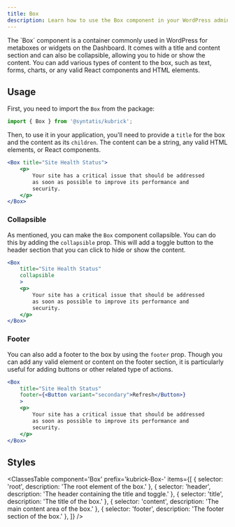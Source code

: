 ```yaml
---
title: Box
description: Learn how to use the Box component in your WordPress admin application.
---
```



<Lead storybook="/?path=/docs/components-box--docs">
The `Box` component is a container commonly used in WordPress for metaboxes or widgets on the Dashboard. It comes with a title and content section and can also be collapsible, allowing you to hide or show the content. You can add various types of content to the box, such as text, forms, charts, or any valid React components and HTML elements.
</Lead>

## Usage

First, you need to import the `Box` from the package:

```jsx
import { Box } from '@syntatis/kubrick';
```

Then, to use it in your application, you'll need to provide a `title` for the box and the content as its `children`. The content can be a string, any valid HTML elements, or React components.

```jsx
<Box title="Site Health Status">
	<p>
		Your site has a critical issue that should be addressed
		as soon as possible to improve its performance and
		security.
	</p>
</Box>
```

### Collapsible

As mentioned, you can make the `Box` component collapsible. You can do this by adding the `collapsible` prop. This will add a toggle button to the header section that you can click to hide or show the content.

```jsx {3}
<Box
	title="Site Health Status"
	collapsible
	>
	<p>
		Your site has a critical issue that should be addressed
		as soon as possible to improve its performance and
		security.
	</p>
</Box>
```

### Footer

You can also add a footer to the box by using the `footer` prop. Though you can add any valid element or content on the footer section, it is particularly useful for adding buttons or other related type of actions.

```jsx {3}
<Box
	title="Site Health Status"
	footer={<Button variant="secondary">Refresh</Button>}
	>
	<p>
		Your site has a critical issue that should be addressed
		as soon as possible to improve its performance and
		security.
	</p>
</Box>
```

## Styles

<ClassesTable
	component='Box'
	prefix='kubrick-Box-'
	items={[
		{ selector: 'root', description: 'The root element of the box.' },
		{ selector: 'header', description: 'The header containing the title and toggle.' },
		{ selector: 'title', description: 'The title of the box.' },
		{ selector: 'content', description: 'The main content area of the box.' },
		{ selector: 'footer', description: 'The footer section of the box.' },
	]}
/>
